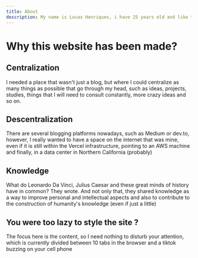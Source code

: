 ```yaml
---
title: About
description: My name is Lucas Henriques, i have 25 years old and like to develop ideas, business and everything possible with technology
---
```


# Why this website has been made?

## Centralization

I needed a place that wasn't just a blog, but where I could centralize as many things as possible that go through my head, such as ideas, projects, studies, things that I will need to consult constantly, more crazy ideas and so on.

## Descentralization

There are several blogging platforms nowadays, such as Medium or dev.to, however, I really wanted to have a space on the internet that was mine, even if it is still within the Vercel infrastructure, pointing to an AWS machine and finally, in a data center in Northern California (probably)


## Knowledge

What do Leonardo Da Vinci, Julius Caesar and these great minds of history have in common? They wrote. And not only that, they shared knowledge as a way to improve personal and intellectual aspects and also to contribute to the construction of humanity's knowledge (even if just a little)

## You were too lazy to style the site ?

The focus here is the content, so I need nothing to disturb your attention, which is currently divided between 10 tabs in the browser and a tiktok buzzing on your cell phone